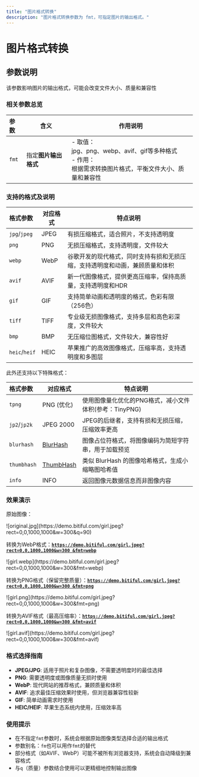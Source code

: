 ```yaml
---
title: "图片格式转换"
description: "图片格式转换参数为 fmt，可指定图片的输出格式。"
---
```


# 图片格式转换

## 参数说明

<Warning>
  该参数影响图片的输出格式，可能会改变文件大小、质量和兼容性
</Warning>

### 相关参数总览

| 参数    | 含义           | 作用说明                                                                           |
| :---- | ------------ | ------------------------------------------------------------------------------ |
| `fmt` | 指定**图片输出格式** | - 取值：<br />jpg、png、webp、avif、gif等多种格式<br />- 作用：<br />根据需求转换图片格式，平衡文件大小、质量和兼容性 |

### 支持的格式及说明

| 格式参数          | 对应格式 | 特点说明                                   |
| :------------ | ---- | -------------------------------------- |
| `jpg`/`jpeg`  | JPEG | 有损压缩格式，适合照片，不支持透明度                     |
| `png`         | PNG  | 无损压缩格式，支持透明度，文件较大                      |
| `webp`        | WebP | 谷歌开发的现代格式，同时支持有损和无损压缩，支持透明度和动画，兼顾质量和体积 |
| `avif`        | AVIF | 新一代图像格式，提供更高压缩率，保持高质量，支持透明度和HDR        |
| `gif`         | GIF  | 支持简单动画和透明度的格式，色彩有限（256色）               |
| `tiff`        | TIFF | 专业级无损图像格式，支持多层和高色彩深度，文件较大              |
| `bmp`         | BMP  | 无压缩位图格式，文件较大，兼容性好                      |
| `heic`/`heif` | HEIC | 苹果推广的高效图像格式，压缩率高，支持透明度和多图层             |

此外还支持以下特殊格式：

| 格式参数                    | 对应格式      | 特点说明                              |
| :---------------------- | --------- | --------------------------------- |
| `tpng`                  | PNG (优化)  | 使用图像量化优化的PNG格式，减小文件体积(参考：TinyPNG) |
| `jp2`/`jp2k` | JPEG 2000 | JPEG的后继者，支持有损和无损压缩，压缩效率更高         |
| `blurhash`              | [BlurHash](bitiful-s4/features/hash-placeholder)  | 图像占位符格式，将图像编码为简短字符串，用于加载预览        |
| `thumbhash`             | [ThumbHash](bitiful-s4/features/hash-placeholder) | 类似 BlurHash 的图像哈希格式，生成小缩略图哈希值       |
| `info`                  | INFO      | 返回图像元数据信息而非图像内容                   |

### 效果演示

原始图像：

<Frame>
  ![original.jpg](https://demo.bitiful.com/girl.jpeg?rect=0,0,1000,1000&w=300&q=90)
</Frame>

转换为WebP格式：[**`https://demo.bitiful.com/girl.jpeg?rect=0,0,1000,1000&w=300 &fmt=webp`**](https://demo.bitiful.com/girl.jpeg?rect=0,0,1000,1000&w=300&fmt=webp)

<Frame>
  ![girl.webp](https://demo.bitiful.com/girl.jpeg?rect=0,0,1000,1000&w=300&fmt=webp)
</Frame>

转换为PNG格式（保留完整质量）：[**`https://demo.bitiful.com/girl.jpeg?rect=0,0,1000,1000&w=300 &fmt=png`**](https://demo.bitiful.com/girl.jpeg?rect=0,0,1000,1000&w=300&fmt=png)

<Frame>
  ![girl.png](https://demo.bitiful.com/girl.jpeg?rect=0,0,1000,1000&w=300&fmt=png)
</Frame>

转换为AVIF格式（最高压缩率）：[**`https://demo.bitiful.com/girl.jpeg?rect=0,0,1000,1000&w=300 &fmt=avif`**](https://demo.bitiful.com/girl.jpeg?rect=0,0,1000,1000&w=300&fmt=avif)

<Frame>
  ![girl.avif](https://demo.bitiful.com/girl.jpeg?rect=0,0,1000,1000&w=300&fmt=avif)
</Frame>

### 格式选择指南

- **JPEG/JPG**: 适用于照片和复杂图像，不需要透明度时的最佳选择
- **PNG**: 需要透明度或图像质量无损时使用
- **WebP**: 现代网站的推荐格式，兼顾质量和体积
- **AVIF**: 追求最佳压缩效果时使用，但浏览器兼容性较新
- **GIF**: 简单动画需求时使用
- **HEIC/HEIF**: 苹果生态系统内使用，压缩效率高

### 使用提示

- 在不指定`fmt`参数时，系统会根据原始图像类型选择合适的输出格式
- 参数别名：`fm`也可以用作`fmt`的替代
- 部分格式（如AVIF、WebP）可能不被所有浏览器支持，系统会自动降级到兼容格式
- 与`q`（质量）参数结合使用可以更精细地控制输出图像